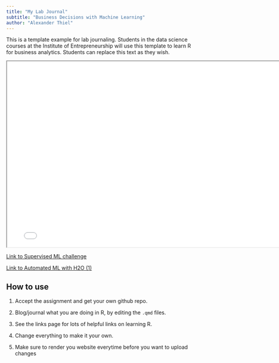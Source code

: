 ```yaml
---
title: "My Lab Journal"
subtitle: "Business Decisions with Machine Learning"
author: "Alexander Thiel"
---
```



This is a template example for lab journaling. Students in the data science courses at the Institute of Entrepreneurship will use this template to learn R for business analytics. Students can replace this text as they wish.



```{=html}
<iframe width="780" height="500" src="Chapter_1_Challenge.html" title="Fundamentals Challenge"></iframe>
```

[Link to Supervised ML challenge](/content/01_journal/01_tidyverse.qmd)

[Link to Automated ML with H2O (1)](/content/01_journal/Automated ML with H2O (1).qmd)


## How to use

1.  Accept the assignment and get your own github repo.

2.  Blog/journal what you are doing in R, by editing the `.qmd` files.

3.  See the links page for lots of helpful links on learning R.

4.  Change everything to make it your own.

5.  Make sure to render you website everytime before you want to upload changes
